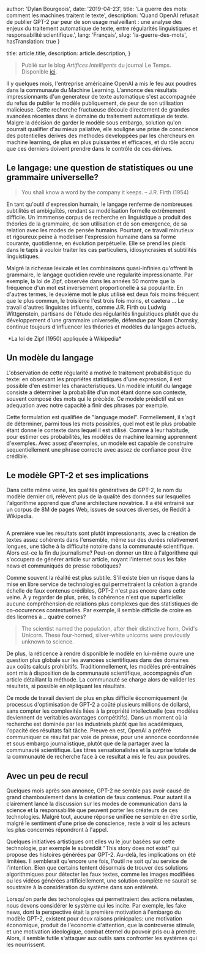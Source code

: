 
  author: 'Dylan Bourgeois',
  date: '2019-04-23',
  title: 'La guerre des mots: comment les machines traitent le texte',
  description: 'Quand OpenAI refusait de publier GPT-2 par peur de son usage malveillant : une analyse des enjeux du traitement automatique de texte, entre régularités linguistiques et responsabilité scientifique.',
  lang: 'Français',
  slug: 'la-guerre-des-mots',
  hasTranslation: true
}

  title: article.title,
  description: article.description,
}


> Publié sur le blog _Artifices Intelligents_ du journal Le Temps. Disponible [ici](https://blogs.letemps.ch/dylan-bourgeois/2019/04/23/la-guerre-des-mots-comment-les-machines-traitent-le-texte/).

Il y quelques mois, l'entreprise américaine OpenAI a mis le feu aux poudres dans la communaute du Machine Learning. L'annonce des résultats impressionnants d'un generateur de texte automatique s'est accompagnée du refus de publier le modèle publiquement, de peur de son utilisation malicieuse. Cette recherche fructueuse découle directement de grandes avancées récentes dans le domaine du traitement automatique de texte. Malgre la décision de garder le modèle sous embargo, solution qu'on pourrait qualifier d'au mieux paliative, elle souligne une prise de conscience des potentielles dérives des methodes developpées par les chercheurs en machine learning, de plus en plus puissantes et efficaces, et du rôle accru que ces derniers doivent prendre dans le contrôle de ces dérives.

## Le langage: une question de statistiques ou une grammaire universelle?

> You shall know a word by the company it keeps. – J.R. Firth (1954)

En tant qu'outil d'expression humain, le langage renferme de nombreuses subtilités et ambiguïtés, rendant sa modélisation formelle extrêmement difficile. Un immmense corpus de recherche en linguistique a produit des théories de la grammaire, de son utilisation et de son emergence, de sa relation avec les modes de pensée humains. Pourtant, ce travail minutieux et rigoureux peine à modeliser l'expression humaine dans sa forme courante, quotidienne, en évolution perpétuelle. Elle se prend les pieds dans le tapis à vouloir traiter les cas particuliers, idiosyncrasies et subtilités linguistiques.

Malgré la richesse lexicale et les combinaisons quasi-infinies qu'offrent la grammaire, le langage quotidien revèle une regularité impressionante. Par exemple, la loi de Zipf, observée dans les années 50 montre que la fréquence d'un mot est inversement proportionelle à sa popularite. En d'autres termes, le deuxième mot le plus utilisé est deux fois moins fréquent que le plus commun, le troisième l'est trois fois moins, et caetera … Le travail d'autres linguistes influents, comme J.R. Firth ou Ludwig Wittgenstein, partisans de l'étude des régularités linguistiques plutôt que du développement d'une grammaire universelle, défendue par Noam Chomsky, continue toujours d'influencer les théories et modèles du langages actuels.

<Image src={zipfWiki} alt="" />
*La loi de Zipf (1950) appliquée à Wikipedia*

## Un modèle du langage

L'observation de cette régularité a motivé le traitement probabilistique du texte: en observant les propriétes statistiques d'une expression, il est possible d'en estimer les characteristiques. Un modèle intuitif du langage consiste a déterminer la probabilité d'un mot étant donne son contexte, souvent composé des mots qui le précède. Ce modele prédictif est en adequation avec notre capacité a finir des phrases par exemple.

Cette formulation est qualifiée de "language model". Formellement, il s'agit de déterminer, parmi tous les mots possibles, quel mot est le plus probable étant donne le contexte dans lequel il est utilisé. Comme à leur habitude, pour estimer ces probabilités, les modèles de machine learning apprennent d'exemples. Avec assez d'exemples, un modèle est capable de construire sequentiellement une phrase correcte avec assez de confiance pour être crédible.

## Le modèle GPT-2 et ses implications

Dans cette même veine, les qualités génératives de GPT-2, le nom du modèle dernier cri, relèvent plus de la qualité des données sur lesquelles l'algorithme apprend que d'une architecture novatrice. Il a été entrainé sur un corpus de 8M de pages Web, issues de sources diverses, de Reddit à Wikipedia.

<Image src={promptExample} alt="" />

A première vue les résultats sont plutôt impressionants, avec la création de textes assez cohérents dans l'ensemble, même sur des durées relativement longues, une tâche à la difficulté notoire dans la communauté scientifique. Alors est-ce la fin du journalisme? Peut-on donner un titre à l'algorithme qui s'occupera de générer article sur article, noyant l'internet sous les fake news et communiqués de presse robotiques?

Comme souvent la réalité est plus subtile. S'il existe bien un risque dans la mise en libre service de technologies qui permettraient la création à grande échelle de faux contenus crédibles, GPT-2 n'est pas encore dans cette veine. À y regarder de plus, près, la cohérence n'est que superficielle: aucune compréhension de relations plus complexes que des statistiques de co-occurences contextuelles. Par exemple, il semble difficile de croire en des licornes à .. quatre cornes?

> The scientist named the population, after their distinctive horn, Ovid's Unicorn. These four-horned, silver-white unicorns were previously unknown to science.

De plus, la réticence à rendre disponible le modèle en lui-même ouvre une question plus globale sur les avancées scientifiques dans des domaines aux coûts calculs prohibitifs. Traditionnellement, les modèles pré-entraînés sont mis à disposition de la communauté scientifique, accompagnés d'un article détaillant la méthode. La communauté se charge alors de valider les résultats, si possible en répliquant les résultats.

Ce mode de travail devient de plus en plus difficile économiquement (le processus d'optimisation de GPT-2 a coûté plusieurs millions de dollars), sans compter les complexités liées à la propriété intellectuelle (ces modèles deviennent de veritables avantages compétitifs). Dans un moment où la recherche est dominée par les industriels plutôt que les académiques, l'opacité des résultats fait tâche. Preuve en est, OpenAI a préféré communiquer ce résultat par voie de presse, pour une annonce coordonnée et sous embargo journalistique, plutôt que de la partager avec la communauté scientifique. Les titres sensationalistes et la surprise totale de la communauté de recherche face à ce resultat a mis le feu aux poudres.

## Avec un peu de recul 

Quelques mois après son annonce, GPT-2 ne semble pas avoir causé de grand chamboulement dans la création de faux contenus. Pour autant il a clairement lancé la discussion sur les modes de communication dans la science et la responsabilité que peuvent porter les créateurs de ces technologies. Malgré tout, aucune réponse unifiée ne semble en être sortie, malgré le sentiment d'une prise de conscience, reste à voir si les acteurs les plus concernés répondront à l'appel.

Quelques initiatives artistiques ont elles vu le jour basées sur cette technologie, par exemple le subreddit "This story does not exist" qui propose des histoires générées par GPT-2. Au-delà, les implications on été limitées. Il semblerait qu'encore une fois, l'outil ne soit qu'au service de l'intention. Bien que certains tentent désormais de trouver des solutions algorithmiques pour détecter les faux textes, comme les images modifiées ou les vidéos générées artificiellement, une solution complète ne saurait se soustraire à la considération du système dans son entièreté.

Lorsqu'on parle des techonologies qui permettraient des actions néfastes, nous devons considérer le système qui les incite. Par exemple, les fake news, dont la perspective était la première motivation à l'embargo du modèle GPT-2, existent pour deux raisons prinicpales: une motivation économique, produit de l'economie d'attention, que la controverse stimule, et une motivation ideologique, combat éternel du pouvoir pris ou à prendre. Alors, il semble futile s'attaquer aux outils sans confronter les systèmes qui les nourrissent. 